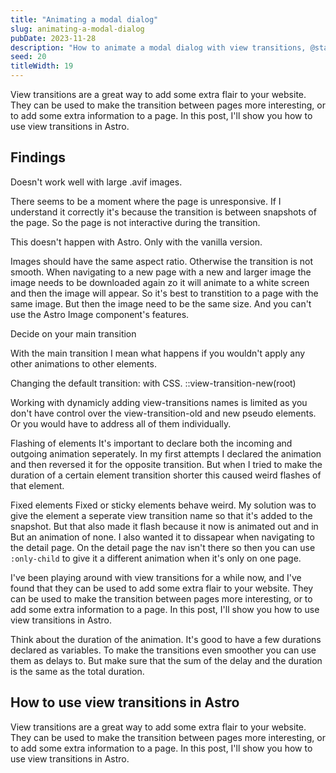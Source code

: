 ```yaml
---
title: "Animating a modal dialog"
slug: animating-a-modal-dialog
pubDate: 2023-11-28
description: "How to animate a modal dialog with view transitions, @start-style and @keyframes"
seed: 20
titleWidth: 19
---
```


View transitions are a great way to add some extra flair to your website. They can be used to make the transition between pages more interesting, or to add some extra information to a page. In this post, I'll show you how to use view transitions in Astro.

## Findings

Doesn't work well with large .avif images.

There seems to be a moment where the page is unresponsive. If I understand it correctly it's because the transition is between snapshots of the page. So the page is not interactive during the transition.

This doesn't happen with Astro. Only with the vanilla version.

Images should have the same aspect ratio. Otherwise the transition is not smooth. When navigating to a new page with a new and larger image the image needs to be downloaded again zo it will animate to a white screen and then the image will appear. So it's best to transtition to a page with the same image. But then the image need to be the same size. And you can't use the Astro Image component's features.

Decide on your main transition

With the main transition I mean what happens if you wouldn't apply any other animations to other elements.

Changing the default transition: with CSS. ::view-transition-new(root)

Working with dynamicly adding view-transitions names is limited as you don't have control over the view-transition-old and new pseudo elements. Or you would have to address all of them individually.

Flashing of elements
It's important to declare both the incoming and outgoing animation seperately. In my first attempts I declared the animation and then reversed it for the opposite transition. But when I tried to make the duration of a certain element transition shorter this caused weird flashes of that element.

Fixed elements
Fixed or sticky elements behave weird. My solution was to give the element a seperate view transition name so that it's added to the snapshot. But that also made it flash because it now is animated out and in But an animation of none. I also wanted it to dissapear when navigating to the detail page. On the detail page the nav isn't there so then you can use `:only-child` to give it a different animation when it's only on one page.

I've been playing around with view transitions for a while now, and I've found that they can be used to add some extra flair to your website. They can be used to make the transition between pages more interesting, or to add some extra information to a page. In this post, I'll show you how to use view transitions in Astro.

Think about the duration of the animation. It's good to have a few durations declared as variables. To make the transitions even smoother you can use them as delays to. But make sure that the sum of the delay and the duration is the same as the total duration.

## How to use view transitions in Astro

View transitions are a great way to add some extra flair to your website. They can be used to make the transition between pages more interesting, or to add some extra information to a page. In this post, I'll show you how to use view transitions in Astro.
